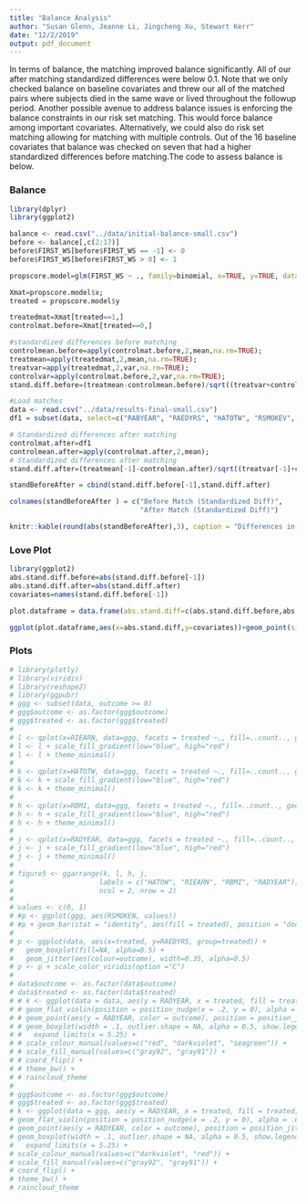 ```yaml
---
title: "Balance Analysis"
author: "Susan Glenn, Jeanne Li, Jingcheng Xu, Stewart Kerr"
date: "12/2/2019"
output: pdf_document
---
```


In terms of balance, the matching improved balance significantly. All of our after matching standardized differences were below 0.1. Note that we only checked balance on baseline covariates and threw our all of the matched pairs where subjects died in the same wave or lived throughout the followup period. Another possible avenue to address balance issues is enforcing the balance constraints in our risk set matching. This would force balance among important covariates. Alternatively, we could also do risk set matching allowing for matching with multiple controls. Out of the 16 baseline covariates that balance was checked on seven that had a higher standardized differences before matching.The code to assess balance is below.

### Balance
```r
library(dplyr)
library(ggplot2)

balance <- read.csv("../data/initial-balance-small.csv")
before <- balance[,c(2:17)]
before$FIRST_WS[before$FIRST_WS == -1] <- 0
before$FIRST_WS[before$FIRST_WS > 0] <- 1

propscore.model=glm(FIRST_WS ~ ., family=binomial, x=TRUE, y=TRUE, data=before);

Xmat=propscore.model$x;
treated = propscore.model$y

treatedmat=Xmat[treated==1,]
controlmat.before=Xmat[treated==0,]

#standardized differences before matching
controlmean.before=apply(controlmat.before,2,mean,na.rm=TRUE);
treatmean=apply(treatedmat,2,mean,na.rm=TRUE);
treatvar=apply(treatedmat,2,var,na.rm=TRUE);
controlvar=apply(controlmat.before,2,var,na.rm=TRUE);
stand.diff.before=(treatmean-controlmean.before)/sqrt((treatvar+controlvar)/2)

#Load matches
data <- read.csv("../data/results-final-small.csv")
df1 = subset(data, select=c("RABYEAR", "RAEDYRS", "HATOTW", "RSMOKEV", "RSMOKEN", "RDRINKD", "RLTACTF", "RVGACTF", "RBMI", "RRISK", "RBEQLRG", "RAGENDER_1.Male", "RACE_ETHN_Hispanic", "RACE_ETHN_NonHispBlack", "RACE_ETHN_NonHispOther"))

# Standardized differences after matching
controlmat.after=df1
controlmean.after=apply(controlmat.after,2,mean);
# Standardized differences after matching
stand.diff.after=(treatmean[-1]-controlmean.after)/sqrt((treatvar[-1]+controlvar[-1])/2);

standBeforeAfter = cbind(stand.diff.before[-1],stand.diff.after)

colnames(standBeforeAfter ) = c("Before Match (Standardized Diff)",
                                "After Match (Standardized Diff)")

knitr::kable(round(abs(standBeforeAfter),3), caption = "Differences in Covariates (Before and After)") 
```


### Love Plot
```r
library(ggplot2)  
abs.stand.diff.before=abs(stand.diff.before[-1])
abs.stand.diff.after=abs(stand.diff.after)
covariates=names(stand.diff.before[-1])

plot.dataframe = data.frame(abs.stand.diff=c(abs.stand.diff.before,abs.stand.diff.after), covariates=rep(covariates,2), type=c(rep("Before",length(covariates)), rep("After",length(covariates))))

ggplot(plot.dataframe,aes(x=abs.stand.diff,y=covariates))+geom_point(size=5,aes(shape=factor(type)))+scale_shape_manual(values=c(4,1))+geom_vline(xintercept=c(.1,.2),lty=2)
```

### Plots
```r
# library(plotly)
# library(viridis)
# library(reshape2)
# library(ggpubr)
# ggg <- subset(data, outcome >= 0)
# ggg$outcome <- as.factor(ggg$outcome)
# ggg$treated <- as.factor(ggg$treated)
# 
# l <- qplot(x=RIEARN, data=ggg, facets = treated ~., fill=..count.., geom="histogram")
# l <- l + scale_fill_gradient(low="blue", high="red")
# l <- l + theme_minimal()
# 
# k <- qplot(x=HATOTW, data=ggg, facets = treated ~., fill=..count.., geom="histogram")
# k <- k + scale_fill_gradient(low="blue", high="red")
# k <- k + theme_minimal()
# 
# h <- qplot(x=RBMI, data=ggg, facets = treated ~., fill=..count.., geom="histogram")
# h <- h + scale_fill_gradient(low="blue", high="red")
# h <- h + theme_minimal()
# 
# j <- qplot(x=RADYEAR, data=ggg, facets = treated ~., fill=..count.., geom="histogram")
# j <- j + scale_fill_gradient(low="blue", high="red")
# j <- j + theme_minimal()
# 
# figure5 <- ggarrange(k, l, h, j,
#                     labels = c("HATOW", "RIEARN", "RBMI", "RADYEAR"),
#                     ncol = 2, nrow = 2)
# 
# values <- c(0, 1)
# #p <- ggplot(ggg, aes(RSMOKEN, values))
# #p + geom_bar(stat = "identity", aes(fill = treated), position = "dodge")
# 
# p <- ggplot(data, aes(x=treated, y=RAEDYRS, group=treated)) + 
#   geom_boxplot(fill=NA, alpha=0.5) +
#   geom_jitter(aes(colour=outcome), width=0.35, alpha=0.5)
# p <- p + scale_color_viridis(option ="C")
# 
# data$outcome <- as.factor(data$outcome)
# data$treated <- as.factor(data$treated)
# # k <- ggplot(data = data, aes(y = RADYEAR, x = treated, fill = treated, color=treated), show.legend = FALSE) +
# # geom_flat_violin(position = position_nudge(x = .2, y = 0), alpha = .8, show.legend = FALSE) +
# # geom_point(aes(y = RADYEAR, color = outcome), position = position_jitter(width = .15),  size = .5, alpha = 0.8, show.legend = FALSE) +
# # geom_boxplot(width = .1, outlier.shape = NA, alpha = 0.5, show.legend = FALSE) +
# #   expand_limits(x = 5.25) +
# # scale_colour_manual(values=c("red", "darkviolet", "seagreen")) +
# # scale_fill_manual(values=c("gray92", "gray91")) +
# # coord_flip() +
# # theme_bw() +
# # raincloud_theme
# 
# ggg$outcome <- as.factor(ggg$outcome)
# ggg$treated <- as.factor(ggg$treated)
# k <- ggplot(data = ggg, aes(y = RADYEAR, x = treated, fill = treated, color=treated), show.legend = FALSE) +
# geom_flat_violin(position = position_nudge(x = .2, y = 0), alpha = .8, show.legend = FALSE) +
# geom_point(aes(y = RADYEAR, color = outcome), position = position_jitter(width = .15),  size = .5, alpha = 0.8, show.legend = FALSE) +
# geom_boxplot(width = .1, outlier.shape = NA, alpha = 0.5, show.legend = FALSE) +
#   expand_limits(x = 5.25) +
# scale_colour_manual(values=c("darkviolet", "red")) +
# scale_fill_manual(values=c("gray92", "gray91")) +
# coord_flip() +
# theme_bw() +
# raincloud_theme
```




